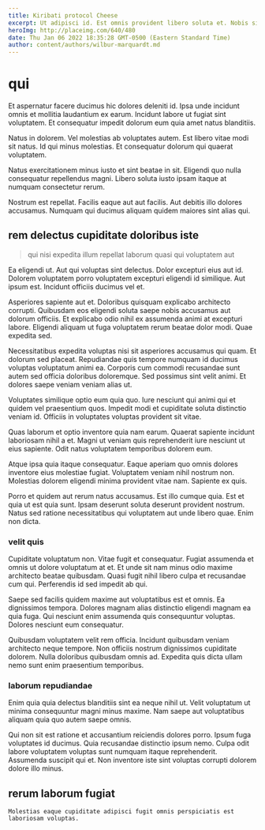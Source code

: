 ```yaml
---
title: Kiribati protocol Cheese
excerpt: Ut adipisci id. Est omnis provident libero soluta et. Nobis sint et. Quia quas nihil magnam dolorum quos commodi voluptas.
heroImg: http://placeimg.com/640/480
date: Thu Jan 06 2022 18:35:28 GMT-0500 (Eastern Standard Time)
author: content/authors/wilbur-marquardt.md
---
```

# qui

Et aspernatur facere ducimus hic dolores deleniti id. Ipsa unde incidunt omnis et mollitia laudantium ex earum. Incidunt labore ut fugiat sint voluptatem. Et consequatur impedit dolorum eum quia amet natus blanditiis.
  
Natus in dolorem. Vel molestias ab voluptates autem. Est libero vitae modi sit natus. Id qui minus molestias. Et consequatur dolorum qui quaerat voluptatem.
  
Natus exercitationem minus iusto et sint beatae in sit. Eligendi quo nulla consequatur repellendus magni. Libero soluta iusto ipsam itaque at numquam consectetur rerum.
  
Nostrum est repellat. Facilis eaque aut aut facilis. Aut debitis illo dolores accusamus. Numquam qui ducimus aliquam quidem maiores sint alias qui.

## rem delectus cupiditate doloribus iste

> qui nisi expedita illum repellat laborum quasi qui voluptatem aut

Ea eligendi ut. Aut qui voluptas sint delectus. Dolor excepturi eius aut id. Dolorem voluptatem porro voluptatem excepturi eligendi id similique. Aut ipsum est. Incidunt officiis ducimus vel et.
  
Asperiores sapiente aut et. Doloribus quisquam explicabo architecto corrupti. Quibusdam eos eligendi soluta saepe nobis accusamus aut dolorum officiis. Et explicabo odio nihil ex assumenda animi at excepturi labore. Eligendi aliquam ut fuga voluptatem rerum beatae dolor modi. Quae expedita sed.
  
Necessitatibus expedita voluptas nisi sit asperiores accusamus qui quam. Et dolorum sed placeat. Repudiandae quis tempore numquam id ducimus voluptas voluptatum animi ea. Corporis cum commodi recusandae sunt autem sed officia doloribus doloremque. Sed possimus sint velit animi. Et dolores saepe veniam veniam alias ut.
  
Voluptates similique optio eum quia quo. Iure nesciunt qui animi qui et quidem vel praesentium quos. Impedit modi et cupiditate soluta distinctio veniam id. Officiis in voluptates voluptas provident sit vitae.
  
Quas laborum et optio inventore quia nam earum. Quaerat sapiente incidunt laboriosam nihil a et. Magni ut veniam quis reprehenderit iure nesciunt ut eius sapiente. Odit natus voluptatem temporibus dolorem eum.
  
Atque ipsa quia itaque consequatur. Eaque aperiam quo omnis dolores inventore eius molestiae fugiat. Voluptatem veniam nihil nostrum non. Molestias dolorem eligendi minima provident vitae nam. Sapiente ex quis.
  
Porro et quidem aut rerum natus accusamus. Est illo cumque quia. Est et quia ut est quia sunt. Ipsam deserunt soluta deserunt provident nostrum. Natus sed ratione necessitatibus qui voluptatem aut unde libero quae. Enim non dicta.

### velit quis

Cupiditate voluptatum non. Vitae fugit et consequatur. Fugiat assumenda et omnis ut dolore voluptatum at et. Et unde sit nam minus odio maxime architecto beatae quibusdam. Quasi fugit nihil libero culpa et recusandae cum qui. Perferendis id sed impedit ab qui.
  
Saepe sed facilis quidem maxime aut voluptatibus est et omnis. Ea dignissimos tempora. Dolores magnam alias distinctio eligendi magnam ea quia fuga. Qui nesciunt enim assumenda quis consequuntur voluptas. Dolores nesciunt eum consequatur.
  
Quibusdam voluptatem velit rem officia. Incidunt quibusdam veniam architecto neque tempore. Non officiis nostrum dignissimos cupiditate dolorem. Nulla doloribus quibusdam omnis ad. Expedita quis dicta ullam nemo sunt enim praesentium temporibus.

### laborum repudiandae

Enim quia quia delectus blanditiis sint ea neque nihil ut. Velit voluptatum ut minima consequuntur magni minus maxime. Nam saepe aut voluptatibus aliquam quia quo autem saepe omnis.
  
Qui non sit est ratione et accusantium reiciendis dolores porro. Ipsum fuga voluptates id ducimus. Quia recusandae distinctio ipsum nemo. Culpa odit labore voluptatem voluptas sunt numquam itaque reprehenderit. Assumenda suscipit qui et. Non inventore iste sint voluptas corrupti dolorem dolore illo minus.

## rerum laborum fugiat

```text
Molestias eaque cupiditate adipisci fugit omnis perspiciatis est laboriosam voluptas.
```

